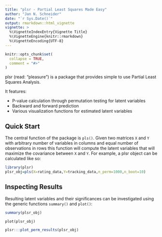 ```yaml
---
title: "plsr - Partial Least Squares Made Easy"
author: "Jan N. Schneider"
date: "`r Sys.Date()`"
output: rmarkdown::html_vignette
vignette: >
  %\VignetteIndexEntry{Vignette Title}
  %\VignetteEngine{knitr::rmarkdown}
  %\VignetteEncoding{UTF-8}
---
```


```r
knitr::opts_chunk$set(
  collapse = TRUE,
  comment = "#>"
)
```

plsr (read: "pleasure") is a package that provides simple to use Partial Least Squares Analysis.

It features:

* P-value calculation through permutation testing for latent variables 
* Backward and forward prediction 
* Various visualization functions for estimated latent variables


## Quick Start

The central function of the package is `pls()`. Given two matrices `X` and `Y` with arbitrary number of variables in columns and equal number of observations in rows this function will compute the latent variables that will maximize the covariance between `X` and `Y`.
For example, a plsr object can be calculated like so:
```r
library(plsr)
plsr_obj=pls(X=rating_data,Y=tracking_data,n_perm=1000,n_boot=10)
```  
## Inspecting Results

Resulting latent variables and their significances can be investigated using the generic functions `summary()` and `plot()`:
```r
summary(plsr_obj)
```

```
plot(plsr_obj)
```

```r
plsr:::plot_perm_results(plsr_obj)
```


